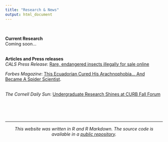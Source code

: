 ```yaml
---
title: "Research & News"
output: html_document
---
```


<br>

**Current Research**
<br>
Coming soon...
<br>
<br>

**Articles and Press releases**
<br>
*CALS Press Release*: [Rare, endangered insects illegally for sale online](https://cals.cornell.edu/news/2022/04/rare-endangered-insects-illegally-sale-online)

*Forbes Magazine*: [This Ecuadorian Cured His Arachnophobia... And Became A Spider Scientist](https://www.forbes.com/sites/andrewwight/2021/01/03/this-ecuadorian-cured-his--arachnophobia-and-became-a-spider-scientist/?sh=1a84e06f77d2).

<br>
*The Cornell Daily Sun*: [Undergraduate Research Shines at CURB Fall Forum](https://cornellsun.com/2019/11/25/undergraduate-research-shines-at-curb-fall-forum/)

<br>
<br>
<br>

***

<center> _This website was written in R and R Markdown. The source code is available in a [public repository](https://github.com/jpj73/personal_website)._ </center>